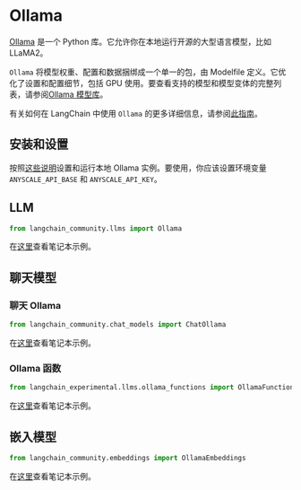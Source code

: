 # Ollama

[Ollama](https://ollama.ai/) 是一个 Python 库。它允许你在本地运行开源的大型语言模型，比如 LLaMA2。

`Ollama` 将模型权重、配置和数据捆绑成一个单一的包，由 Modelfile 定义。它优化了设置和配置细节，包括 GPU 使用。要查看支持的模型和模型变体的完整列表，请参阅[Ollama 模型库](https://ollama.ai/library)。

有关如何在 LangChain 中使用 `Ollama` 的更多详细信息，请参阅[此指南](/docs/how_to/local_llms)。

## 安装和设置

按照[这些说明](https://github.com/jmorganca/ollama?tab=readme-ov-file#ollama)设置和运行本地 Ollama 实例。要使用，你应该设置环境变量 `ANYSCALE_API_BASE` 和 `ANYSCALE_API_KEY`。

## LLM

```python
from langchain_community.llms import Ollama
```

在[这里](/docs/integrations/llms/ollama)查看笔记本示例。

## 聊天模型

### 聊天 Ollama

```python
from langchain_community.chat_models import ChatOllama
```

在[这里](/docs/integrations/chat/ollama)查看笔记本示例。

### Ollama 函数

```python
from langchain_experimental.llms.ollama_functions import OllamaFunctions
```

在[这里](/docs/integrations/chat/ollama_functions)查看笔记本示例。

## 嵌入模型

```python
from langchain_community.embeddings import OllamaEmbeddings
```

在[这里](/docs/integrations/text_embedding/ollama)查看笔记本示例。
